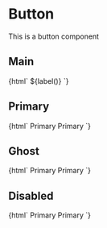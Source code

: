 

<Meta
    title="Components/Button"
/>

# Button
This is a button component

## Main
<Canvas>
    <Story name="Button/Knobs">
      {html`
        <yw-button
            variant="${variant()}"
            ?disabled="${disabled()}"
            href="${href()}"
            .target="${target()}">
            ${label()}
        </yw-button>
      `}
    </Story>
</Canvas>

## Primary
<Canvas>
    <Story name="Button/Primary">
      {html`
        <yw-button
            variant="primary">
            Primary
        </yw-button>
        <yw-button
            variant="primary"
            disabled>
            Primary
        </yw-button>
      `}
    </Story>
</Canvas>

## Ghost
<Canvas>
    <Story name="Button/Secondary">
      {html`
        <yw-button
            variant="ghost">
            Primary
        </yw-button>
        <yw-button
            variant="ghost" disabled>
            Primary
        </yw-button>
      `}
    </Story>
</Canvas>

## Disabled
<Canvas>
    <Story name="Button/Disabled">
      {html`
        <yw-button
            variant="primary"
            disabled>
            Primary
        </yw-button>
        <yw-button
            variant="ghost"
            disabled>
            Primary
        </yw-button>
      `}
    </Story>
</Canvas>